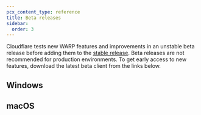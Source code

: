 ```yaml
---
pcx_content_type: reference
title: Beta releases
sidebar:
  order: 3
---
```



Cloudflare tests new WARP features and improvements in an unstable beta release before adding them to the [stable release](/cloudflare-one/connections/connect-devices/warp/download-warp/). Beta releases are not recommended for production environments. To get early access to new features, download the latest beta client from the links below.

## Windows

<Render file="warp/system-requirements/windows" />

<WARPReleases track="windows/beta" />

## macOS

<Render file="warp/system-requirements/macos" />

<WARPReleases track="macos/beta" />